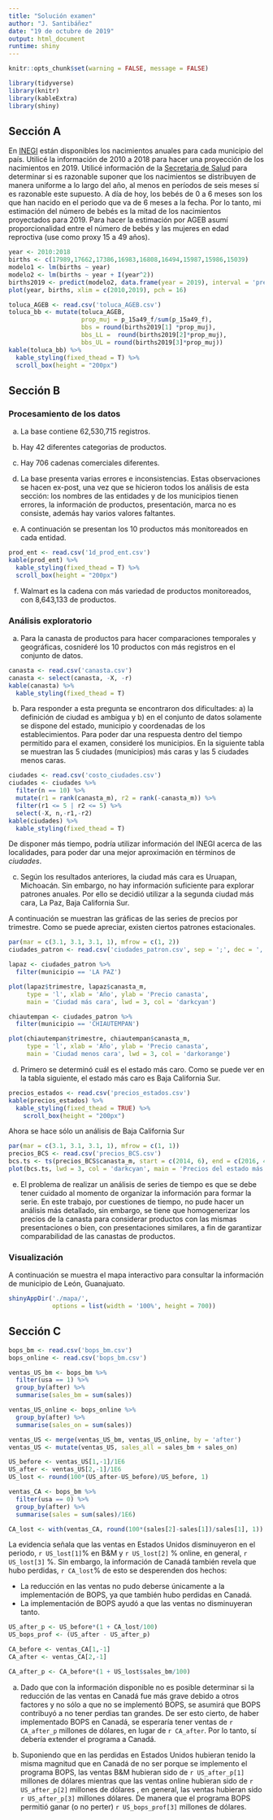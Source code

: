 ---
title: "Solución examen"
author: "J. Santibáñez"
date: "19 de octubre de 2019"
output: html_document
runtime: shiny
---

```{r setup, echo = FALSE}
knitr::opts_chunk$set(warning = FALSE, message = FALSE)
```


```{r, echo=FALSE}
library(tidyverse)
library(knitr)
library(kableExtra)
library(shiny)
```


## Sección A

En [INEGI](https://www.inegi.org.mx/app/indicadores/?ind=1002000026##divFV1002000026#D1002000026) están disponibles los nacimientos anuales para cada municipio del país. Utilicé la información de 2010 a 2018 para hacer una proyección de los nacimientos en 2019. Utilicé información de la [Secretaria de Salud](https://datos.gob.mx/busca/dataset/nacimientos-ocurridos/resource/75ac20d3-6ea9-47a6-8d3f-ab548618d69c?inner_span=True) para determinar si es razonable suponer que los nacimientos se distribuyen de manera uniforme a lo largo del año, al menos en períodos de seis meses sí es razonable este supuesto. A día de hoy, los bebés de 0 a 6 meses son los que han nacido en el periodo que va de 6 meses a la fecha. Por lo tanto, mi estimación del número de bebés es la mitad de los nacimientos proyectados para 2019. Para hacer la estimación por AGEB asumí proporcionalidad entre el número de bebés y las mujeres en edad reproctiva (use como proxy 15 a 49 años).

```{r}
year <- 2010:2018
births <- c(17989,17662,17386,16983,16808,16494,15987,15986,15039)
modelo1 <- lm(births ~ year)
modelo2 <- lm(births ~ year + I(year^2))
births2019 <- predict(modelo2, data.frame(year = 2019), interval = 'prediction')
plot(year, births, xlim = c(2010,2019), pch = 16)
```



```{r, echo = FALSE, cache = TRUE}
toluca_AGEB <- read.csv('toluca_AGEB.csv')
toluca_bb <- mutate(toluca_AGEB,
                    prop_muj = p_15a49_f/sum(p_15a49_f),
                    bbs = round(births2019[1] *prop_muj),
                    bbs_LL =  round(births2019[2]*prop_muj),
                    bbs_UL = round(births2019[3]*prop_muj))
kable(toluca_bb) %>%
  kable_styling(fixed_thead = T) %>%
  scroll_box(height = "200px")
```


## Sección B

### Procesamiento de los datos

  a) La base contiene 62,530,715 registros.
  
  b) Hay 42 diferentes categorias de productos.
  
  c) Hay 706 cadenas comerciales diferentes.
  
  d) La base presenta varias errores e inconsistencias. Estas observaciones se hacen ex-post, una vez que se hicieron todos los análisis de esta sección: los nombres de las entidades y de los municipios tienen errores, la información de productos, presentación, marca no es consiste, además hay varios valores faltantes.
  
  e) A continuación se presentan los 10 productos más monitoreados en cada entidad.
  
  
```{r, echo=FALSE}
prod_ent <- read.csv('1d_prod_ent.csv')
kable(prod_ent) %>%
  kable_styling(fixed_thead = T) %>%
  scroll_box(height = "200px")
```

  f) Walmart es la cadena con más variedad de productos monitoreados, con 8,643,133 de productos.


### Análisis exploratorio

  a) Para la canasta de productos para hacer comparaciones temporales y geográficas, cosnideré los 10 productos con más registros en el conjunto de datos. 
  
```{r, echo = FALSE}
canasta <- read.csv('canasta.csv') 
canasta <- select(canasta, -X, -r)
kable(canasta) %>%
  kable_styling(fixed_thead = T)
```

    
  b) Para responder a esta pregunta se encontraron dos dificultades: a) la definición de ciudad es ambigua y b) en el conjunto de datos solamente se dispone del estado, municipio y coordenadas de los establecimientos. Para poder dar una respuesta dentro del tiempo permitido para el examen, consideré los municipios. En la siguiente tabla se muestran las 5 ciudades (municipios) más caras y las 5 ciudades menos caras.
  

```{r, echo = FALSE}
ciudades <- read.csv('costo_ciudades.csv')
ciudades <- ciudades %>%
  filter(n == 10) %>%
  mutate(r1 = rank(canasta_m), r2 = rank(-canasta_m)) %>%
  filter(r1 <= 5 | r2 <= 5) %>%
  select(-X, n,-r1,-r2)
kable(ciudades) %>%
  kable_styling(fixed_thead = T)
```

De disponer más tiempo, podría utilizar información del INEGI acerca de las localidades, para poder dar una mejor aproximación en términos de *ciudades*.
  
c) Según los resultados anteriores, la ciudad más cara es Uruapan, Michoacán. Sin embargo, no hay información suficiente para explorar patrones anuales. Por ello se decidió utilizar a la segunda ciudad más cara, La Paz, Baja California Sur.

A continuación se muestran las gráficas de las series de precios por trimestre. Como se puede apreciar, existen ciertos patrones estacionales.
  
```{r, echo = FALSE}
par(mar = c(3.1, 3.1, 3.1, 1), mfrow = c(1, 2))
ciudades_patron <- read.csv('ciudades_patron.csv', sep = ';', dec = ',')

lapaz <- ciudades_patron %>%
  filter(municipio == 'LA PAZ')

plot(lapaz$trimestre, lapaz$canasta_m,
     type = 'l', xlab = 'Año', ylab = 'Precio canasta',
     main = 'Ciudad más cara', lwd = 3, col = 'darkcyan')

chiautempan <- ciudades_patron %>%
  filter(municipio == 'CHIAUTEMPAN')

plot(chiautempan$trimestre, chiautempan$canasta_m,
     type = 'l', xlab = 'Año', ylab = 'Precio canasta',
     main = 'Ciudad menos cara', lwd = 3, col = 'darkorange')
```

d) Primero se determinó cuál es el estado más caro. Como se puede ver en la tabla siguiente, el estado más caro es Baja California Sur.

```{r, echo = FALSE}
precios_estados <- read.csv('precios_estados.csv')
kable(precios_estados) %>%
  kable_styling(fixed_thead = TRUE) %>%
    scroll_box(height = "200px")
```

Ahora se hace sólo un análisis de Baja California Sur

```{r, echo = FALSE}
par(mar = c(3.1, 3.1, 3.1, 1), mfrow = c(1, 1))
precios_BCS <- read.csv('precios_BCS.csv')
bcs.ts <- ts(precios_BCS$canasta_m, start = c(2014, 6), end = c(2016, 4), frequency = 12)
plot(bcs.ts, lwd = 3, col = 'darkcyan', main = 'Precios del estado más caro')
```

e) El problema de realizar un análisis de series de tiempo es que se debe tener cuidado al momento de organizar la información para formar la serie. En este trabajo, por cuestiones de tiempo, no pude hacer un análisis más detallado, sin embargo, se tiene que homogenerizar los precios de la canasta para considerar productos con las mismas presentaciones o bien, con presentaciones similares, a fin de garantizar comparabilidad de las canastas de productos.

### Visualización

A continuación se muestra el mapa interactivo para consultar la información de municipio de León, Guanajuato.

```{r, echo = FALSE}
shinyAppDir('./mapa/',
            options = list(width = '100%', height = 700))
```


## Sección C


```{r echo = FALSE}
bops_bm <- read.csv('bops_bm.csv')
bops_online <- read.csv('bops_bm.csv')

ventas_US_bm <- bops_bm %>%
  filter(usa == 1) %>%
  group_by(after) %>%
  summarise(sales_bm = sum(sales))

ventas_US_online <- bops_online %>%
  group_by(after) %>%
  summarise(sales_on = sum(sales))

ventas_US <- merge(ventas_US_bm, ventas_US_online, by = 'after')
ventas_US <- mutate(ventas_US, sales_all = sales_bm + sales_on)

US_before <- ventas_US[1,-1]/1E6
US_after <- ventas_US[2,-1]/1E6
US_lost <- round(100*(US_after-US_before)/US_before, 1)

ventas_CA <- bops_bm %>%
  filter(usa == 0) %>%
  group_by(after) %>%
  summarise(sales = sum(sales)/1E6)

CA_lost <- with(ventas_CA, round(100*(sales[2]-sales[1])/sales[1], 1))
```

La evidencia señala que las ventas en Estados Unidos disminuyeron en el periodo, `r US_lost[1]`% en B&M y `r US_lost[2]` % online, en general, `r US_lost[3]` %. Sin embargo, la información de Canadá también revela que hubo perdidas, `r CA_lost`% de esto se desperenden dos hechos:

- La reducción en las ventas no pudo deberse únicamente a la implementación de BOPS, ya que también hubo perdidas en Canadá.
- La implementación de BOPS ayudó a que las ventas no disminuyeran tanto.

```{r, echo = FALSE}
US_after_p <- US_before*(1 + CA_lost/100)
US_bops_prof <- (US_after - US_after_p)

CA_before <- ventas_CA[1,-1]
CA_after <- ventas_CA[2,-1]

CA_after_p <- CA_before*(1 + US_lost$sales_bm/100)
```


  a) Dado que con la información disponible no es posible determinar si la reducción de las ventas en Canadá fue más grave debido a otros factores y no sólo a que no se implementó BOPS, se asumirá que BOPS contribuyó a no tener perdias tan grandes. De ser esto cierto, de haber implementado BOPS en Canadá, se esperaría tener ventas de `r CA_after_p` millones de dólares, en lugar de `r CA_after`. Por lo tanto, sí debería extender el programa a Canadá.
  
  
  b) Suponiendo que en las perdidas en Estados Unidos hubieran tenido la misma magnitud que en Canadá de no ser porque se implemento el programa BOPS, las ventas B&M hubieran sido de `r US_after_p[1]` millones de dólares mientras que las ventas online hubieran sido de `r US_after_p[2]` millones de dólares , en general, las ventas hubieran sido `r US_after_p[3]` millones dólares. De manera que el programa BOPS permitió ganar (o no perter) `r US_bops_prof[3]` millones de dólares. 










